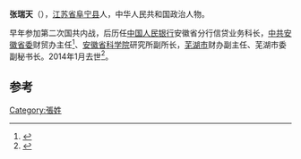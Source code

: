 '''张瑞天'''（{{bd|1916年|6月|2014年|1月30日|catIdx=Zhang}}），[[江苏省|江苏省]][[阜宁县|阜宁县]]人，中华人民共和国政治人物。

早年参加第二次国共内战，后历任[[中国人民银行|中国人民银行]]安徽省分行信贷业务科长，[[中共安徽省委|中共安徽省委]]财贸办主任<ref>{{cite book|author=中共江苏省委党史工作委员会|title=江苏党史资料, 第 1-4 期|year=1985年|publisher=江苏省挡案局|location=中共江苏省委. 党史工作委员会|pages=112页}}</ref>、[[安徽省科学院|安徽省科学院]]研究所副所长，[[芜湖市|芜湖市]]财办副主任、芜湖市委副秘书长。2014年1月去世<ref>{{cite news|title=张瑞天同志逝世|url=http://cpc.people.com.cn/n/2014/0202/c87393-24275656.html|accessdate=2014-03-11|newspaper=人民网|archive-date=2014-02-28|archive-url=https://web.archive.org/web/20140228074232/http://cpc.people.com.cn/n/2014/0202/c87393-24275656.html|dead-url=no}}</ref>。

==参考==
{{reflist}}
{{中国政治人物小作品}}

[[Category:張姓|Category:張姓]]